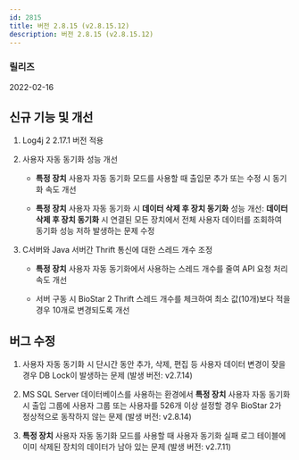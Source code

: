 ```yaml
---
id: 2815
title: 버전 2.8.15 (v2.8.15.12)
description: 버전 2.8.15 (v2.8.15.12)
---
```


### 릴리즈

2022-02-16

## 신규 기능 및 개선

1. Log4j 2 2.17.1 버전 적용

1. 사용자 자동 동기화 성능 개선

    * **특정 장치** 사용자 자동 동기화 모드를 사용할 때 출입문 추가 또는 수정 시 동기화 속도 개선

    * **특정 장치** 사용자 자동 동기화 시 **데이터 삭제 후 장치 동기화** 성능 개선: **데이터 삭제 후 장치 동기화** 시 연결된 모든 장치에서 전체 사용자 데이터를 조회하여 동기화 성능 저하 발생하는 문제 수정

1. C서버와 Java 서버간 Thrift 통신에 대한 스레드 개수 조정

    * **특정 장치** 사용자 자동 동기화에서 사용하는 스레드 개수를 줄여 API 요청 처리 속도 개선

    * 서버 구동 시 BioStar 2 Thrift 스레드 개수를 체크하여 최소 값(10개)보다 적을 경우 10개로 변경되도록 개선


## 버그 수정

1. 사용자 자동 동기화 시 단시간 동안 추가, 삭제, 편집 등 사용자 데이터 변경이 잦을 경우 DB Lock이 발생하는 문제 (발생 버전: v2.7.14)

1. MS SQL Server 데이터베이스를 사용하는 환경에서 **특정 장치** 사용자 자동 동기화 시 출입 그룹에 사용자 그룹 또는 사용자를 526개 이상 설정할 경우 BioStar 2가 정상적으로 동작하지 않는 문제 (발생 버전: v2.8.14)

1. **특정 장치** 사용자 자동 동기화 모드를 사용할 때 사용자 동기화 실패 로그 테이블에 이미 삭제된 장치의 데이터가 남아 있는 문제 (발생 버전: v2.7.11)